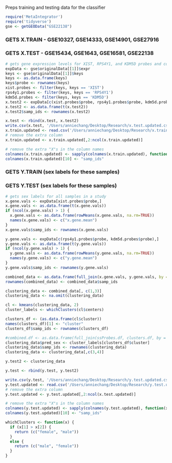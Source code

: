 Preps training and testing data for the classifier

```r
require('MetaIntegrator')
require('tidyverse')
gse <- getGEOData("GSE22138")
```

### GETS X.TRAIN - GSE10327, GSE14333, GSE14901, GSE27916
### GETS X.TEST - GSE15434, GSE1643, GSE16581, GSE22138
```r
# gets gene expression levels for XIST, RPS4Y1, and KDM5D probes and corresponding sample IDs
expData <- gse$originalData[[1]]$expr
keys <- gse$originalData[[1]]$keys
keys <- as.data.frame(keys)
keys$probe <- rownames(keys)
xist.probes <- filter(keys, keys == 'XIST')
rps4y1.probes <- filter(keys, keys == 'RPS4Y1')
kdm5d.probes <- filter(keys, keys == 'KDM5D')
x.test2 <- expData[c(xist.probes$probe, rps4y1.probes$probe, kdm5d.probes$probe),]
x.test2 <- as.data.frame(t(x.test2))
x.test2$samp_ids <- rownames(x.test2)

x.test <- rbind(x.test, x.test2)
write.csv(x.test, '/Users/anniechang/Desktop/Research/x.test.updated.csv') # 800 samples
x.train.updated <- read.csv('/Users/anniechang/Desktop/Research/x.train.updated.csv')
# remove the extra column
x.train.updated <- x.train.updated[,2:ncol(x.train.updated)]

# remove the extra "X"s in the column names
colnames(x.train.updated) <- sapply(colnames(x.train.updated), function(x) { substr(x, 2, nchar(x)) } )
colnames(x.train.updated)[10] <- "samp_ids"
```


### GETS Y.TRAIN (sex labels for these samples)
### GETS Y.TEST (sex labels for these samples)
```r
# gets sex labels for all samples in a study
x.gene.vals <- expData[xist.probes$probe,]
x.gene.vals <- as.data.frame(t(x.gene.vals))
if (ncol(x.gene.vals) > 1) {
  x.gene.vals <- as.data.frame(rowMeans(x.gene.vals, na.rm=TRUE))
  names(x.gene.vals) <- c("x.gene.mean")
}
x.gene.vals$samp_ids <- rownames(x.gene.vals)

y.gene.vals <- expData[c(rps4y1.probes$probe, kdm5d.probes$probe),]
y.gene.vals <- as.data.frame(t(y.gene.vals))
if (ncol(y.gene.vals) > 1) {
  y.gene.vals <- as.data.frame(rowMeans(y.gene.vals, na.rm=TRUE))
  names(y.gene.vals) <- c("y.gene.mean")
}
y.gene.vals$samp_ids <- rownames(y.gene.vals)

combined_data <- as.data.frame(full_join(x.gene.vals, y.gene.vals, by = "samp_ids"))
rownames(combined_data) <- combined_data$samp_ids

clustering_data <- combined_data[, c(1,3)]
clustering_data <- na.omit(clustering_data)

cl <- kmeans(clustering_data, 2)
cluster_labels <- whichClusters(cl$centers)

clusters_df <- (as.data.frame(cl$cluster))
names(clusters_df)[1] <- "cluster"
clusters_df$samp_ids <- rownames(clusters_df)

#combined.df <- as.data.frame(full_join(ssProbes.df, clusters.df, by = "samp_ids"))
clustering_data$pred_sex <- cluster_labels[clusters_df$cluster]
clustering_data$samp_ids <- rownames(clustering_data)
clustering_data <- clustering_data[,c(3,4)]

y.test2 <- clustering_data

y.test <- rbind(y.test, y.test2)

write.csv(y.test, '/Users/anniechang/Desktop/Research/y.test.updated.csv') # 800/423 samples again. perf
y.test.updated <- read.csv('/Users/anniechang/Desktop/Research/y.test.updated.csv')
# remove the extra column
y.test.updated <- y.test.updated[,2:ncol(x.test.updated)]

# remove the extra "X"s in the column names
colnames(y.test.updated) <- sapply(colnames(y.test.updated), function(x) { substr(x, 2, nchar(x)) } )
colnames(y.test.updated)[10] <- "samp_ids"
```

```r
whichClusters <- function(x) {
  if (x[1] > x[2]) {
    return (c("female", "male"))
  }
  else {
    return (c("male", "female"))
  }
}
```
